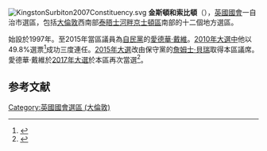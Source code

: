 {{noteTA
|T=zh-cn:金斯頓和索比頓 (英國國會選區);zh-hk:京士頓和索比頓 (英國國會選區);zh-tw:京斯頓和索比頓 (英國國會選區);
|1=zh-hans:金斯頓;zh-hk:京士頓;zh-tw:京斯頓;
|2=zh-hant:愛德華·戴維;zh-hk:戴宏
}}
[[File:KingstonSurbiton2007Constituency.svg|right]]
'''金斯頓和索比頓'''（{{lang-en|Kingston and Surbiton}}），[[英國|英國]][[英國國會|國會]]一自治市選區，包括[[大倫敦|大倫敦]]西南部[[泰晤士河畔京士頓區|泰晤士河畔京士頓區]]南部的十二個地方選區。

始設於1997年。至2015年當區議員為[[自由民主黨_(英國)|自民黨]]的[[愛德·戴維|愛德華·戴維]]。[[2010年英國大選|2010年大選中]]他以49.8%選票<ref>{{cite news
|publisher=[[英國廣播公司|英國廣播公司]]
|date=2010年5月7日
|title=Election 2010/Constituency/Kingston & Surbiton
|url=http://news.bbc.co.uk/1/shared/election2010/results/constituency/c43.stm
|accessdate=2010年10月8日
|archive-date=2019年7月1日
|archive-url=https://web.archive.org/web/20190701045211/http://news.bbc.co.uk/2/shared/election2010/results/constituency/c43.stm
|dead-url=no
}}</ref>成功三度連任。[[2015年英國大選|2015年大選]]改由保守黨的[[詹姆士·貝瑞|詹姆士·貝瑞]]取得本區議席。愛德華·戴維於[[2017年英國大選|2017年大選]]於本區再次當選<ref>{{cite web |url=http://www.bbc.co.uk/news/politics/constituencies/E14000770 |title=Kingston & Surbiton parliamentary constituency |work=BBC News |accessdate=2017-11-20 |archive-date=2017-11-29 |archive-url=https://web.archive.org/web/20171129032823/http://www.bbc.co.uk/news/politics/constituencies/E14000770 |dead-url=no }}</ref>。

==参考文献==
<div class="references-small">
<references></references>
</div>

{{DEFAULTSORT:Kingston and Surbiton (UK Parliament constituency)}}
{{英國國會選區 (倫敦)}}
[[Category:英國國會選區_(大倫敦)|Category:英國國會選區 (大倫敦)]]